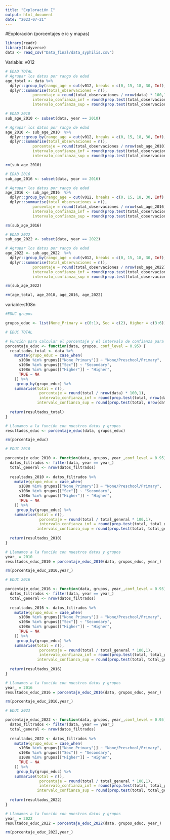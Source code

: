```yaml
---
title: "Exploración I"
output: html_document
date: "2023-07-21"
---
```

#Exploración (porcentajes e ic y mapas)

```r
library(readr)
library(tidyverse)
data <- read_csv("Data_final/data_syphilis.csv")
```

Variable: v012
```r
# EDAD TOTAL
# Agrupar los datos por rango de edad
age_total <- data %>%
  dplyr::group_by(rango_age = cut(v012, breaks = c(0, 15, 18, 30, Inf), labels = c("-15","15-17", "18-29", "30+"))) %>%
  dplyr::summarise(total_observaciones = n(),
            porcentaje = round(total_observaciones / nrow(data) * 100,1),
            intervalo_confianza_inf = round(prop.test(total_observaciones, nrow(data), conf.level = 0.95)$conf.int[1] * 100,1),
            intervalo_confianza_sup = round(prop.test(total_observaciones, nrow(data), conf.level = 0.95)$conf.int[2] * 100,1))

# EDAD 2010
sub_age_2010 <- subset(data, year == 2010)

# Agrupar los datos por rango de edad
age_2010 <- sub_age_2010  %>%
  dplyr::group_by(rango_age = cut(v012, breaks = c(0, 15, 18, 30, Inf), labels = c("-15","15-17", "18-29", "30+"))) %>%
  dplyr::summarise(total_observaciones = n(),
            porcentaje = round(total_observaciones / nrow(sub_age_2010) * 100,1),
            intervalo_confianza_inf = round(prop.test(total_observaciones, nrow(sub_age_2010), conf.level = 0.95)$conf.int[1] * 100,1),
            intervalo_confianza_sup = round(prop.test(total_observaciones, nrow(sub_age_2010), conf.level = 0.95)$conf.int[2] * 100,1))

rm(sub_age_2010)

# EDAD 2016
sub_age_2016 <- subset(data, year == 2016)

# Agrupar los datos por rango de edad
age_2016 <- sub_age_2016  %>%
  dplyr::group_by(rango_age = cut(v012, breaks = c(0, 15, 18, 30, Inf), labels = c("-15","15-17", "18-29", "30+"))) %>%
  dplyr::summarise(total_observaciones = n(),
            porcentaje = round(total_observaciones / nrow(sub_age_2016) * 100,1),
            intervalo_confianza_inf = round(prop.test(total_observaciones, nrow(sub_age_2016), conf.level = 0.95)$conf.int[1] * 100,1),
            intervalo_confianza_sup = round(prop.test(total_observaciones, nrow(sub_age_2016), conf.level = 0.95)$conf.int[2] * 100,1))

rm(sub_age_2016)

# EDAD 2022
sub_age_2022 <- subset(data, year == 2022)

# Agrupar los datos por rango de edad
age_2022 <- sub_age_2022  %>%
  dplyr::group_by(rango_age = cut(v012, breaks = c(0, 15, 18, 30, Inf), labels = c("-15","15-17", "18-29", "30+"))) %>%
  dplyr::summarise(total_observaciones = n(),
            porcentaje = round(total_observaciones / nrow(sub_age_2022) * 100,1),
            intervalo_confianza_inf = round(prop.test(total_observaciones, nrow(sub_age_2022), conf.level = 0.95)$conf.int[1] * 100,1),
            intervalo_confianza_sup = round(prop.test(total_observaciones, nrow(sub_age_2022), conf.level = 0.95)$conf.int[2] * 100,1))

rm(sub_age_2022)
```

```r
rm(age_total, age_2010, age_2016, age_2022)
```

variable:s108n
```r
#EDUC grupos

grupos_educ <- list(None_Primary = c(0:1), Sec = c(2), Higher = c(3:6))

# EDUC TOTAL

# Función para calcular el porcentaje y el intervalo de confianza para cada grupo 
porcentaje_educ <- function(data, grupos, conf_level = 0.95) {
  resultados_total <- data %>%
    mutate(grupo_educ = case_when(
      s108n %in% grupos[["None_Primary"]] ~ "None/Preschool/Primary",
      s108n %in% grupos[["Sec"]] ~ "Secondary",
      s108n %in% grupos[["Higher"]] ~ "Higher",
      TRUE ~ NA
    )) %>%
     group_by(grupo_educ) %>%
    summarise(total = n(),
               porcentaje = round(total / nrow(data) * 100,1),
               intervalo_confianza_inf = round(prop.test(total, nrow(data), conf.level = conf_level)$conf.int[1] * 100,1),
              intervalo_confianza_sup = round(prop.test(total, nrow(data), conf.level = conf_level)$conf.int[2] * 100,1))
  
  return(resultados_total)
}

# Llamamos a la función con nuestros datos y grupos 
resultados_educ <- porcentaje_educ(data, grupos_educ)

rm(porcentaje_educ)

# EDUC 2010 

porcentaje_educ_2010 <- function(data, grupos, year_,conf_level = 0.95) {
  datos_filtrados <- filter(data, year == year_)
  total_general <- nrow(datos_filtrados)
  
  resultados_2010 <- datos_filtrados %>%
    mutate(grupo_educ = case_when(
      s108n %in% grupos[["None_Primary"]] ~ "None/Preschool/Primary",
      s108n %in% grupos[["Sec"]] ~ "Secondary",
      s108n %in% grupos[["Higher"]] ~ "Higher",
      TRUE ~ NA
    )) %>%
     group_by(grupo_educ) %>%
    summarise(total = n(),
               porcentaje = round(total / total_general * 100,1),
               intervalo_confianza_inf = round(prop.test(total, total_general, conf.level = conf_level)$conf.int[1] * 100,1),
              intervalo_confianza_sup = round(prop.test(total, total_general, conf.level = conf_level)$conf.int[2] * 100,1))
  
  return(resultados_2010)
}

# Llamamos a la función con nuestros datos y grupos
year_ = 2010
resultados_educ_2010 = porcentaje_educ_2010(data, grupos_educ, year_)

rm(porcentaje_educ_2010,year_)

# EDUC 2016

porcentaje_educ_2016 <- function(data, grupos, year_,conf_level = 0.95) {
  datos_filtrados <- filter(data, year == year_)
  total_general <- nrow(datos_filtrados)
  
  resultados_2016 <- datos_filtrados %>%
    mutate(grupo_educ = case_when(
      s108n %in% grupos[["None_Primary"]] ~ "None/Preschool/Primary",
      s108n %in% grupos[["Sec"]] ~ "Secondary",
      s108n %in% grupos[["Higher"]] ~ "Higher",
      TRUE ~ NA
    )) %>%
     group_by(grupo_educ) %>%
    summarise(total = n(),
               porcentaje = round(total / total_general * 100,1),
               intervalo_confianza_inf = round(prop.test(total, total_general, conf.level = conf_level)$conf.int[1] * 100,1),
              intervalo_confianza_sup = round(prop.test(total, total_general, conf.level = conf_level)$conf.int[2] * 100,1))
  
  return(resultados_2016)
}

# Llamamos a la función con nuestros datos y grupos
year_ = 2016
resultados_educ_2016 = porcentaje_educ_2016(data, grupos_educ, year_)

rm(porcentaje_educ_2016,year_)

# EDUC 2023 

porcentaje_educ_2022 <- function(data, grupos, year_,conf_level = 0.95) {
  datos_filtrados <- filter(data, year == year_)
  total_general <- nrow(datos_filtrados)
  
  resultados_2022 <- datos_filtrados %>%
    mutate(grupo_educ = case_when(
      s108n %in% grupos[["None_Primary"]] ~ "None/Preschool/Primary",
      s108n %in% grupos[["Sec"]] ~ "Secondary",
      s108n %in% grupos[["Higher"]] ~ "Higher",
      TRUE ~ NA
    )) %>%
     group_by(grupo_educ) %>%
    summarise(total = n(),
               porcentaje = round(total / total_general * 100,1),
               intervalo_confianza_inf = round(prop.test(total, total_general, conf.level = conf_level)$conf.int[1] * 100,1),
              intervalo_confianza_sup = round(prop.test(total, total_general, conf.level = conf_level)$conf.int[2] * 100,1))
  
  return(resultados_2022)
}

# Llamamos a la función con nuestros datos y grupos
year_ = 2022
resultados_educ_2022 = porcentaje_educ_2022(data, grupos_educ, year_)

rm(porcentaje_educ_2022,year_)
```

